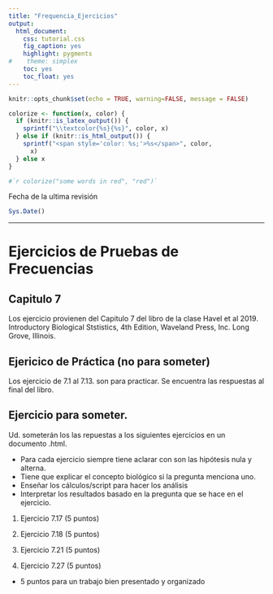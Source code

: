 ```yaml
---
title: "Frequencia_Ejercicios"
output:
  html_document:
    css: tutorial.css
    fig_caption: yes
    highlight: pygments
#    theme: simplex
    toc: yes
    toc_float: yes
---
```


```r
knitr::opts_chunk$set(echo = TRUE, warning=FALSE, message = FALSE)

```


```r
colorize <- function(x, color) {
  if (knitr::is_latex_output()) {
    sprintf("\\textcolor{%s}{%s}", color, x)
  } else if (knitr::is_html_output()) {
    sprintf("<span style='color: %s;'>%s</span>", color, 
      x)
  } else x
}

#`r colorize("some words in red", "red")`


```

Fecha de la ultima revisión
```r

Sys.Date()
```

***

# Ejercicios de Pruebas de Frecuencias 
## Capitulo 7 

Los ejercicio provienen del Capitulo 7 del libro de la clase Havel et al 2019.  Introductory Biological Ststistics, 4th Edition, Waveland Press, Inc. Long Grove, Illinois. 

## Ejericico de Práctica (no para someter)

Los ejercicio de 7.1 al 7.13. son para practicar. Se encuentra las respuestas al final del libro.


## Ejercicio para someter. 

Ud. someterán los las repuestas a los siguientes ejercicios en un documento .html. 

 - Para cada ejercicio siempre tiene aclarar con son las hipótesis nula y alterna. 
 - Tiene que explicar el concepto biológico si la pregunta menciona uno.  
 - Enseñar los cálculos/script para hacer los análisis
 - Interpretar los resultados basado en la pregunta que se hace en el ejercicio.  
 
 
1. Ejercicio 7.17 (5 puntos)

2. Ejercicio 7.18 (5 puntos)

3. Ejercicio 7.21 (5 puntos)

4. Ejercicio 7.27 (5 puntos)


- 5 puntos para un trabajo bien presentado y organizado



